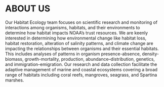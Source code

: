# ABOUT US {.unnumbered}

Our Habitat Ecology team focuses on scientific research and monitoring of interactions among organisms, habitats, and their environments to determine how habitat impacts NOAA's trust resources. We are keenly interested in determining how environmental change like habitat loss, habitat restoration, alteration of salinity patterns, and climate change are impacting the relationships between organisms and their essential habitats. This includes analyses of patterns in organism presence-absence, density-biomass, growth-mortality, production, abundance--distribution, genetics, and immigration-emigration. Our research and data collection facilitate the adaptive management of marine and coastal ecosystems covering a broad range of habitats including coral reefs, mangroves, seagrass, and Spartina marshes.

```{=openxml}
<w:p><w:r><w:br w:type="page"/></w:r></w:p>
```
